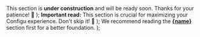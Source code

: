   <Warning>
    This section is <b>under construction</b> and will be ready soon. Thanks for your patience! 🚧
  </Warning>
);

  <Tip>
    <b>Important read:</b> This section is crucial for maximizing your Configu experience. Don't skip it! 🌟
  </Tip>
);

  <Tip>
    We recommend reading the <a href={href} target="_blank"><b>{name}</b></a> section first for a better foundation.
  </Tip>
);
